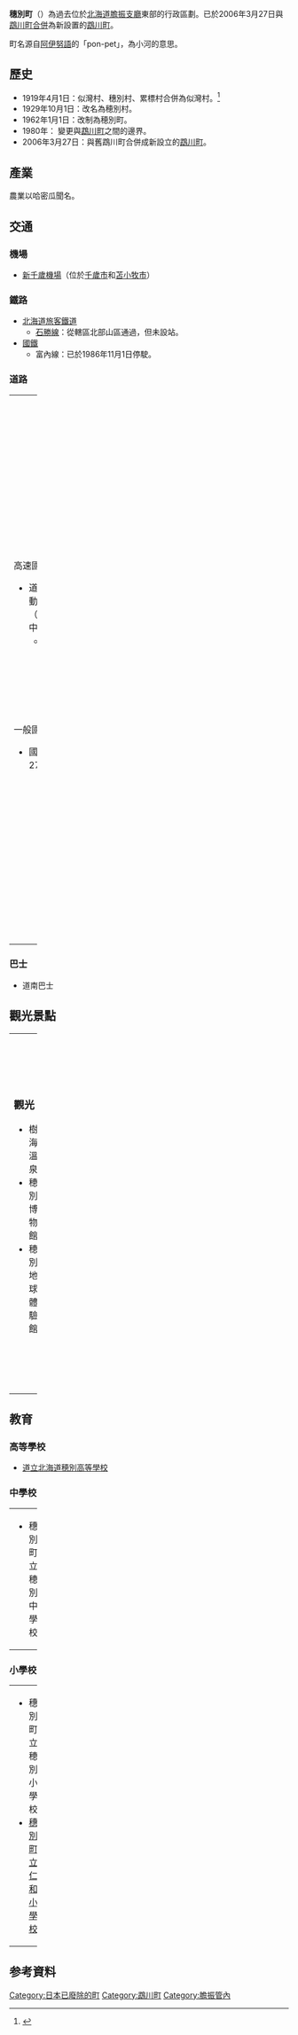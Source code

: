 {{日本町村 (廢除)
| 自治體名=穗別
| 町村=町
| 町村章=
| 日文原名=穂別町
| 平假名=ほべつちょう
| 羅馬字拼音=Hobetsu-chō
| 廢除時間=2006年3月27日
| 廢除理由=[[新設合併|新設合併]]
| 廢除時處置=[[鵡川町_(1953年-2006年)|鵡川町]]、'''穗別町''' → [[鵡川町|鵡川町]]
| 現在自治體=鵡川町
| 都道府縣=北海道
| 支廳=膽振支廳
| 郡=勇拂郡
| 編號=01583-1
| 面積=546.48
| 邊界未定=
| 人口=3,741
| 統計時間=2005年12月31日
| 自治體=[[夕張市|夕張市]]、[[占冠村|占冠村]]、[[厚真町|厚真町]]、[[鵡川町_(1953年-2006年)|鵡川町]]、[[平取町|平取町]]
| 樹=[[雲杉|雲杉]]
| 花=[[杜鵑花|杜鵑花]]
| 其他象徵物=
| 其他象徵=
| 郵遞區號=054-0211
| 所在地=勇拂郡穗別町字穗別2番地
| 電話號碼=145-45-2111
| 外部連結=http://www.hokkai.or.jp/hobetsu/
| 經度=
| 緯度=
| 地圖=
| 註記=
}}
'''穗別町'''（{{jpn|j=穂別町|kyu=穗別町|hg=ほべつちょう|rm=Hobetsu chō|f=y}}）為過去位於[[北海道|北海道]][[膽振支廳|膽振支廳]]東部的行政區劃。已於2006年3月27日與[[鵡川町_(1953年-2006年)|鵡川町]][[市町村合併|合併]]為新設置的[[鵡川町|鵡川町]]。

町名源自[[阿伊努語|阿伊努語]]的「pon-pet」，為小河的意思。

==歷史==
* 1919年4月1日：似灣村、穗別村、累標村合併為似灣村。<ref>{{Cite web|url=http://homepage1.nifty.com/ishato/tiri/sityoson/01hokkai/01_hokkai11.htm#osima |title=市町村的變遷 - 北海道［道央・道南］ |publisher=ISSIE |accessdate=2008年4月5日 |language=ja |deadurl=yes |archiveurl=https://web.archive.org/web/20090930122953/http://homepage1.nifty.com/ishato/tiri/sityoson/01hokkai/01_hokkai11.htm |archivedate=2009年9月30日 }}</ref>
* 1929年10月1日：改名為穂別村。
* 1962年1月1日：改制為穂別町。
* 1980年： 變更與[[鵡川町_(1953年-2006年)|鵡川町]]之間的邊界。
* 2006年3月27日：與舊鵡川町合併成新設立的[[鵡川町|鵡川町]]。

==產業==
農業以哈密瓜聞名。

==交通==
===機場===
*[[新千歲機場|新千歲機場]]（位於[[千歲市|千歲市]]和[[苫小牧市|苫小牧市]]）

===鐵路===
*[[北海道旅客鐵道|北海道旅客鐵道]]
**[[石勝線|石勝線]]：從轄區北部山區通過，但未設站。
*[[國鐵|國鐵]]
**富內線：已於1986年11月1日停駛。

===道路===

{| width="100%"
|-----
| valign="top" width="50%" |
;高速國道
*道東自動車道（興建中）
**穂別交流道（興建中）
;一般國道
*國道274號
| valign="top" |
;[[主要地方道|主要地方道]]
*北海道道59號平取厚真線
*北海道道74號穂別鵡川線 
*北海道道131號平取穂別線
;[[都道府縣道|道道]]
*北海道道610號占冠穂別線
*北海道道933號北進平取線 
*北海道道1165號穂別內部線
|}

===巴士===
*道南巴士

==觀光景點==

{| width="100%"
|-----
| valign="top" width="50%" |
===觀光===
* 樹海溫泉
* 穂別博物館
* 穂別地球體驗館
| valign="top" |
===文化遺產===
* 舊國鐵富內線富內車站施設（國登録有形文化財）
* 舊中村平八郎家住宅主屋（國登録有形文化財） 
|}

==教育==
===高等學校===
* [http://www.hobetsu.hokkaido-c.ed.jp/ 道立北海道穂別高等學校]

===中學校===

{| width="100%"
|-----
| valign="top" width="50%" |
* 穗別町立穂別中學校
| valign="top" width="50%" |
* 穗別町立仁和中學校
|}

===小學校===

{| width="100%"
|-----
| valign="top" width="33%" |
* 穗別町立穂別小學校
* [https://web.archive.org/web/20071010143722/http://www4.ocn.ne.jp/~niwasho/ 穗別町立仁和小學校]
| valign="top" width="33%" |
* 穗別町立富內小學校
* [https://web.archive.org/web/20071224225048/http://www.hobetsu.net/inasato/ 穗別町立稻里小學校]
| valign="top" width="33%" |
* 穗別町立和泉小學校
|}

==参考資料==
<div class="references-small">
<references />
</div>

{{膽振支廳}}
{{Authority control}}

[[Category:日本已廢除的町|Category:日本已廢除的町]]
[[Category:鵡川町|Category:鵡川町]]
[[Category:膽振管內|Category:膽振管內]]